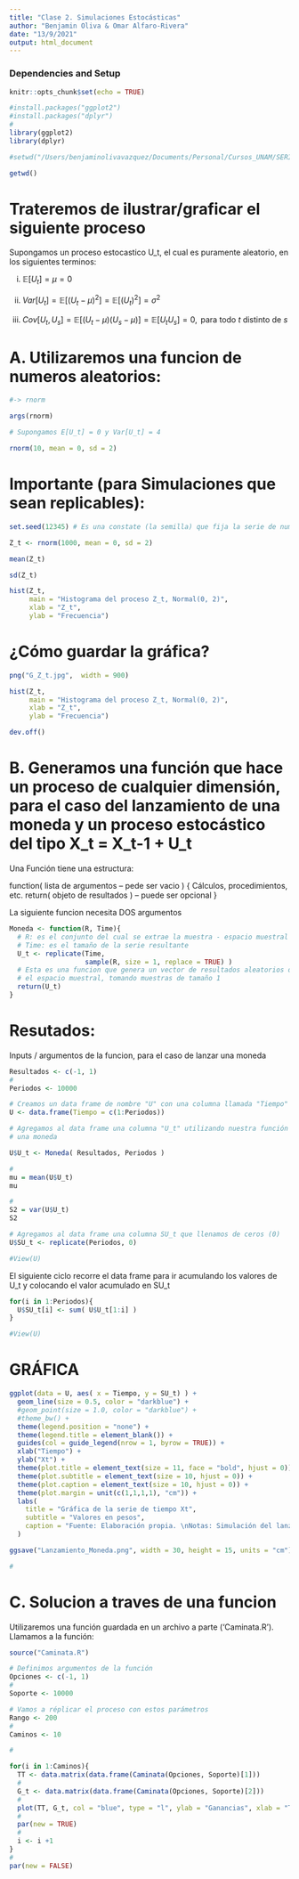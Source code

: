 ```yaml
---
title: "Clase 2. Simulaciones Estocásticas"
author: "Benjamin Oliva & Omar Alfaro-Rivera"
date: "13/9/2021"
output: html_document
---
```


### Dependencies and Setup
```r
knitr::opts_chunk$set(echo = TRUE)

#install.packages("ggplot2")
#install.packages("dplyr")
#
library(ggplot2)
library(dplyr)
```


```r
#setwd("/Users/benjaminolivavazquez/Documents/Personal/Cursos_UNAM/SERIES_2021-I/Series-de-Tiempo-Fall2020/Clase_2")

getwd()
```
# Trateremos de ilustrar/graficar el siguiente proceso

Supongamos un proceso estocastico U_t, el cual es puramente aleatorio, en los siguientes
terminos:
  
  i)   $\mathbb{E}[U_t] = \mu = 0$ 

  ii)  $Var[U_t] = \mathbb{E}[(U_t - \mu)^2] = \mathbb{E}[(U_t)^2] = \sigma^2$

  iii)  $Cov[U_t,U_s] = \mathbb{E}[(U_t - \mu)(U_s - \mu)] = \mathbb{E}[U_t U_s] = 0, \text{ para todo } t \text{ distinto de } s$
  
# A. Utilizaremos una funcion de numeros aleatorios: 
```r
#-> rnorm

args(rnorm)

# Supongamos E[U_t] = 0 y Var[U_t] = 4

rnorm(10, mean = 0, sd = 2)

```

# Importante (para Simulaciones que sean replicables):


```r
set.seed(12345) # Es una constate (la semilla) que fija la serie de numeros aleatorios

Z_t <- rnorm(1000, mean = 0, sd = 2)

mean(Z_t)

sd(Z_t)

hist(Z_t, 
     main = "Histograma del proceso Z_t, Normal(0, 2)", 
     xlab = "Z_t", 
     ylab = "Frecuencia")
```


# ¿Cómo guardar la gráfica?

```r

png("G_Z_t.jpg",  width = 900)

hist(Z_t, 
     main = "Histograma del proceso Z_t, Normal(0, 2)", 
     xlab = "Z_t", 
     ylab = "Frecuencia")

dev.off()
```

# B. Generamos una función que hace un proceso de cualquier dimensión, para el caso del lanzamiento de una moneda y un proceso estocástico del tipo X_t = X_t-1 + U_t
Una Función tiene una estructura:

function( lista de argumentos -- pede ser vacio )
   {
   Cálculos, procedimientos, etc.
   return( objeto de resultados ) -- puede ser opcional
   }

La siguiente funcion necesita DOS argumentos

```r

Moneda <- function(R, Time){
  # R: es el conjunto del cual se extrae la muestra - espacio muestral
  # Time: es el tamaño de la serie resultante
  U_t <- replicate(Time, 
                   sample(R, size = 1, replace = TRUE) )
  # Esta es una funcion que genera un vector de resultados aleatorios de los posibles en
  # el espacio muestral, tomando muestras de tamaño 1
  return(U_t)
}

```

# Resutados: 
Inputs / argumentos de la funcion, para el caso de lanzar una moneda

```r
Resultados <- c(-1, 1)
#
Periodos <- 10000

# Creamos un data frame de nombre "U" con una columna llamada "Tiempo"
U <- data.frame(Tiempo = c(1:Periodos))

# Agregamos al data frame una columna "U_t" utilizando nuestra función de lanzamiento de
# una moneda

U$U_t <- Moneda( Resultados, Periodos )

#
mu = mean(U$U_t)
mu

#
S2 = var(U$U_t)
S2

# Agregamos al data frame una columna SU_t que llenamos de ceros (0)
U$SU_t <- replicate(Periodos, 0)

#View(U)
```

El siguiente ciclo recorre el data frame para ir acumulando los valores de U_t y colocando el valor acumulado en SU_t

```r

for(i in 1:Periodos){
  U$SU_t[i] <- sum( U$U_t[1:i] )
}

#View(U)

```

# GRÁFICA

```r
ggplot(data = U, aes( x = Tiempo, y = SU_t) ) + 
  geom_line(size = 0.5, color = "darkblue") +
  #geom_point(size = 1.0, color = "darkblue") + 
  #theme_bw() + 
  theme(legend.position = "none") +
  theme(legend.title = element_blank()) +
  guides(col = guide_legend(nrow = 1, byrow = TRUE)) + 
  xlab("Tiempo") + 
  ylab("Xt") + 
  theme(plot.title = element_text(size = 11, face = "bold", hjust = 0)) + 
  theme(plot.subtitle = element_text(size = 10, hjust = 0)) + 
  theme(plot.caption = element_text(size = 10, hjust = 0)) +
  theme(plot.margin = unit(c(1,1,1,1), "cm")) +
  labs(
    title = "Gráfica de la serie de tiempo Xt",
    subtitle = "Valores en pesos",
    caption = "Fuente: Elaboración propia. \nNotas: Simulación del lanzamiento de una moneda."
  )

ggsave("Lanzamiento_Moneda.png", width = 30, height = 15, units = "cm")

#
```

# C. Solucion a traves de una funcion

Utilizaremos una función guardada en un archivo a parte ('Caminata.R'). Llamamos a la función:

```r

source("Caminata.R")

# Definimos argumentos de la función
Opciones <- c(-1, 1)
#
Soporte <- 10000

# Vamos a réplicar el proceso con estos parámetros
Rango <- 200
#
Caminos <- 10

#

for(i in 1:Caminos){
  TT <- data.matrix(data.frame(Caminata(Opciones, Soporte)[1]))
  #
  G_t <- data.matrix(data.frame(Caminata(Opciones, Soporte)[2]))
  #
  plot(TT, G_t, col = "blue", type = "l", ylab = "Ganancias", xlab = "Tiempo", ylim = c(-Rango,Rango))
  #
  par(new = TRUE)
  #
  i <- i +1
}
#
par(new = FALSE)

```